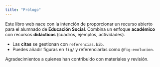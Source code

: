 ```yaml
---
title: "Prólogo"
---
```


Este libro web nace con la intención de proporcionar un recurso abierto para el
alumnado de **Educación Social**. Combina un enfoque **académico** con recursos **didácticos** (cuadros, ejemplos, actividades).

- Las **citas** se gestionan con `referencias.bib`.
- Puedes añadir figuras en `fig/` y referenciarlas como `@fig-evolucion`.

Agradecimientos a quienes han contribuido con materiales y revisión.